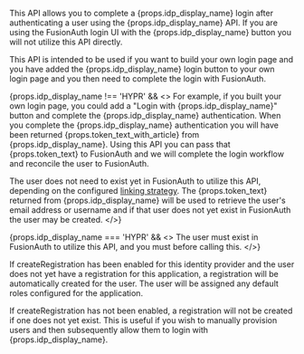 
This API allows you to complete a {props.idp_display_name} login after authenticating a user using the {props.idp_display_name} API. If you are using the FusionAuth login UI with the {props.idp_display_name} button you will not utilize this API directly.

This API is intended to be used if you want to build your own login page and you have added the {props.idp_display_name} login button to your own login page and you then need to complete the login with FusionAuth.

{props.idp_display_name !== 'HYPR' && <>
For example, if you built your own login page, you could add a "Login with {props.idp_display_name}" button and complete the {props.idp_display_name} authentication. When you complete the {props.idp_display_name} authentication you will have been returned {props.token_text_with_article} from {props.idp_display_name}. Using this API you can pass that {props.token_text} to FusionAuth and we will complete the login workflow and reconcile the user to FusionAuth.

The user does not need to exist yet in FusionAuth to utilize this API, depending on the configured <a href="/docs/v1/tech/identity-providers/#linking-strategies">linking strategy</a>. The {props.token_text} returned from {props.idp_display_name} will be used to retrieve the user's email address or username and if that user does not yet exist in FusionAuth the user may be created.
</>}

{props.idp_display_name === 'HYPR' && <>
The user must exist in FusionAuth to utilize this API, and you must <ScrollRef target="Start the HYPR Login Request" /> before calling this.
</>}

If <InlineField>createRegistration</InlineField> has been enabled for this identity provider and the user does not yet have a registration for this application, a registration will be automatically created for the user. The user will be assigned any default roles configured for the application.

If <InlineField>createRegistration</InlineField> has not been enabled, a registration will not be created if one does not yet exist. This is useful if you wish to manually provision users and then subsequently allow them to login with {props.idp_display_name}.

